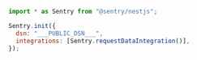 <SignInNote />

```javascript {tabTitle: npm}
import * as Sentry from "@sentry/nestjs";

Sentry.init({
  dsn: "___PUBLIC_DSN___",
  integrations: [Sentry.requestDataIntegration()],
});
```

